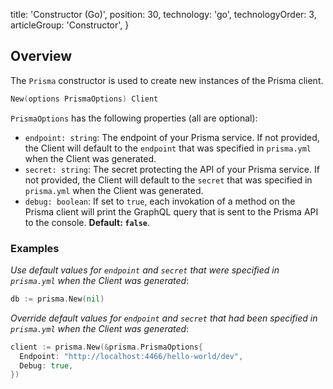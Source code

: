 
  title: 'Constructor (Go)',
  position: 30,
  technology: 'go',
  technologyOrder: 3,
  articleGroup: 'Constructor',
}

## Overview

The `Prisma` constructor is used to create new instances of the Prisma client.

```go
New(options PrismaOptions) Client
```

`PrismaOptions` has the following properties (all are optional):

- `endpoint: string`: The endpoint of your Prisma service. If not provided, the Client will default to the `endpoint` that was specified in `prisma.yml` when the Client was generated. 
- `secret: string`: The secret protecting the API of your Prisma service. If not provided, the Client will default to the `secret` that was specified in `prisma.yml` when the Client was generated.
- `debug: boolean`: If set to `true`, each invokation of a method on the Prisma client will print the GraphQL query that is sent to the Prisma API to the console. **Default: `false`**.

### Examples

_Use default values for `endpoint` and `secret` that were specified in `prisma.yml` when the Client was generated_:

```go
db := prisma.New(nil)
```

_Override default values for `endpoint` and `secret` that had been specified in `prisma.yml` when the Client was generated_:

```go
client := prisma.New(&prisma.PrismaOptions{
  Endpoint: "http://localhost:4466/hello-world/dev",
  Debug: true,
})
```
